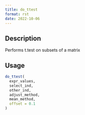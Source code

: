 ```yaml
--- 
title: do_ttest 
format: rst 
date: 2022-10-06 
--- 
```


## Description

Performs t.test on subsets of a matrix


## Usage

```r
do_ttest(
  expr_values,
  select_ind,
  other_ind,
  adjust_method,
  mean_method,
  offset = 0.1
)
```


